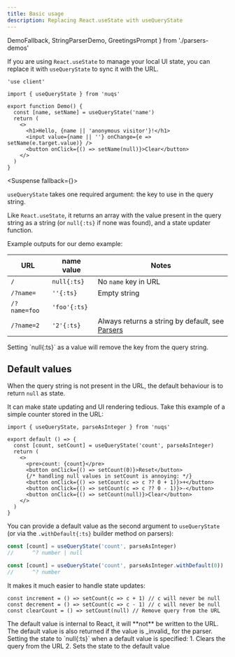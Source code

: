 ```yaml
---
title: Basic usage
description: Replacing React.useState with useQueryState
---
```


  DemoFallback,
  StringParserDemo,
  GreetingsPrompt
} from './parsers-demos'

If you are using `React.useState` to manage your local UI state,
you can replace it with `useQueryState` to sync it with the URL.

```tsx
'use client'

import { useQueryState } from 'nuqs'

export function Demo() {
  const [name, setName] = useQueryState('name')
  return (
    <>
      <h1>Hello, {name || 'anonymous visitor'}!</h1>
      <input value={name || ''} onChange={e => setName(e.target.value)} />
      <button onClick={() => setName(null)}>Clear</button>
    </>
  )
}
```

<Suspense fallback={<DemoFallback/>}>
  <StringParserDemo queryKey='name' prompt={GreetingsPrompt}/>
</Suspense>


`useQueryState` takes one required argument: the key to use in the query string.

Like `React.useState`, it returns an array with the value present in the query
string as a string (or `null{:ts}` if none was found), and a state updater function.

Example outputs for our demo example:

| URL          | name value   | Notes                                                             |
| ------------ | ------------ | ----------------------------------------------------------------- |
| `/`          | `null{:ts}`  | No `name` key in URL                                              |
| `/?name=`    | `''{:ts}`    | Empty string                                                      |
| `/?name=foo` | `'foo'{:ts}` ||
| `/?name=2`   | `'2'{:ts}`   | Always returns a string by default, see [Parsers](/docs/parsers) |

<Callout title="Tip">
  Setting `null{:ts}` as a value will remove the key from the query string.
</Callout>

## Default values

When the query string is not present in the URL, the default behaviour is to
return `null` as state.

It can make state updating and UI rendering tedious.
Take this example of a simple counter stored in the URL:

```tsx
import { useQueryState, parseAsInteger } from 'nuqs'

export default () => {
  const [count, setCount] = useQueryState('count', parseAsInteger)
  return (
    <>
      <pre>count: {count}</pre>
      <button onClick={() => setCount(0)}>Reset</button>
      {/* handling null values in setCount is annoying: */}
      <button onClick={() => setCount(c => c ?? 0 + 1)}>+</button>
      <button onClick={() => setCount(c => c ?? 0 - 1)}>-</button>
      <button onClick={() => setCount(null)}>Clear</button>
    </>
  )
}
```

You can provide a default value as the second argument to `useQueryState` (or
via the `.withDefault{:ts}` builder method on parsers):

```ts
const [count] = useQueryState('count', parseAsInteger)
//      ^? number | null

const [count] = useQueryState('count', parseAsInteger.withDefault(0))
//      ^? number
```

It makes it much easier to handle state updates:

```tsx
const increment = () => setCount(c => c + 1) // c will never be null
const decrement = () => setCount(c => c - 1) // c will never be null
const clearCount = () => setCount(null) // Remove query from the URL
```

<Callout title="Note">
  The default value is internal to React, it will **not** be written to the
  URL.
</Callout>

<Callout title="Tip">
  The default value is also returned if the value is _invalid_ for the parser.
</Callout>

<Callout title="Tip">
  Setting the state to `null{:ts}` when a default value is specified:
  1. Clears the query from the URL
  2. Sets the state to the default value
</Callout>
